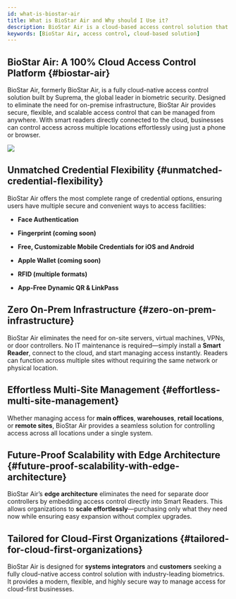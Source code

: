 ```yaml
---
id: what-is-biostar-air
title: What is BioStar Air and Why should I Use it?
description: BioStar Air is a cloud-based access control solution that offers a range of features to enhance security and streamline management.
keywords: [BioStar Air, access control, cloud-based solution]
---
```


## BioStar Air: A 100% Cloud Access Control Platform {#biostar-air}

BioStar Air, formerly BioStar Air, is a fully cloud-native access control solution built by Suprema, the global leader in biometric security. Designed to eliminate the need for on-premise infrastructure, BioStar Air provides secure, flexible, and scalable access control that can be managed from anywhere. With smart readers directly connected to the cloud, businesses can control access across multiple locations effortlessly using just a phone or browser.

<Image src='/img/air/air-main-cover-image.png' alone />


## Unmatched Credential Flexibility {#unmatched-credential-flexibility}

BioStar Air offers the most complete range of credential options, ensuring users have multiple secure and convenient ways to access facilities:

* **Face Authentication**

* **Fingerprint (coming soon)**

* **Free, Customizable Mobile Credentials for iOS and Android**

* **Apple Wallet (coming soon)**

* **RFID (multiple formats)**

* **App-Free Dynamic QR & LinkPass**


## Zero On-Prem Infrastructure {#zero-on-prem-infrastructure}

BioStar Air eliminates the need for on-site servers, virtual machines, VPNs, or door controllers. No IT maintenance is required—simply install a **Smart Reader**, connect to the cloud, and start managing access instantly. Readers can function across multiple sites without requiring the same network or physical location.


## Effortless Multi-Site Management {#effortless-multi-site-management}

Whether managing access for **main offices**, **warehouses**, **retail locations**, or **remote sites**, BioStar Air provides a seamless solution for controlling access across all locations under a single system.

## Future-Proof Scalability with Edge Architecture {#future-proof-scalability-with-edge-architecture}

BioStar Air’s **edge architecture** eliminates the need for separate door controllers by embedding access control directly into Smart Readers. This allows organizations to **scale effortlessly**—purchasing only what they need now while ensuring easy expansion without complex upgrades.


## Tailored for Cloud-First Organizations {#tailored-for-cloud-first-organizations}

BioStar Air is designed for **systems integrators** and **customers** seeking a fully cloud-native access control solution with industry-leading biometrics. It provides a modern, flexible, and highly secure way to manage access for cloud-first businesses.
